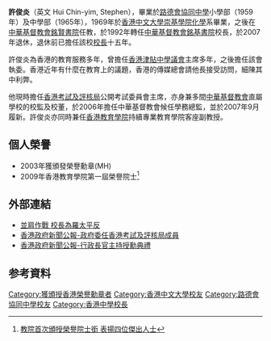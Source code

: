 '''許俊炎'''{{MH}}（英文 Hui Chin-yim, Stephen），畢業於[[路德會協同中學|路德會協同中學]]小學部（1959年）及中學部（1965年），1969年於[[香港中文大學|香港中文大學]][[崇基學院|崇基學院]][[化學|化學]]系畢業，之後在[[中華基督教會銘賢書院|中華基督教會銘賢書院]]任教，於1992年轉任[[中華基督教會銘基書院|中華基督教會銘基書院]]校長，於2007年退休，退休前已擔任該校[[校長|校長]]十五年。

許俊炎為香港的教育服務多年，曾擔任[[香港津貼中學議會|香港津貼中學議會]]主席多年，之後擔任該會執委。香港近年有什麼在教育上的議題，香港的傳媒總會請他長接受訪問，細陳其中利弊。

他現時擔任[[香港考試及評核局|香港考試及評核局]]公開考試委員會主席，亦身兼多間[[中華基督教會|中華基督教會]]直屬學校的校監及校董，於2006年擔任中華基督教會候任學務總監，並於2007年9月履新。許俊炎亦同時兼任[[香港教育學院|香港教育學院]]持續專業教育學院客座副教授。

== 個人榮譽 ==
* 2003年獲頒發榮譽勳章(MH)
* 2009年香港教育學院第一屆榮譽院士<ref>[http://www.ied.edu.hk/news/html/2009/20090206_c.html 教院首次頒授榮譽院士銜 表揚四位傑出人士]{{dead link|date=2018年4月 |bot=InternetArchiveBot |fix-attempted=yes }}</ref>

==外部連結==
*[http://jump.mingpao.com/cfm/JobArticle1.cfm?PublishDate=20070717&TopicID=L2&Filename=gfa1h.txt 並肩作戰 校長為羅太平反] {{Wayback|url=http://jump.mingpao.com/cfm/JobArticle1.cfm?PublishDate=20070717&TopicID=L2&Filename=gfa1h.txt |date=20160414141705 }}
*[http://www.info.gov.hk/gia/general/200609/01/P200609010133.htm 香港政府新聞公報-政府委任香港考試及評核局成員] {{Wayback|url=http://www.info.gov.hk/gia/general/200609/01/P200609010133.htm |date=20190902190647 }}
*[http://www.info.gov.hk/gia/general/200310/11/1011237.htm 香港政府新聞公報-行政長官主持授勳典禮] {{Wayback|url=http://www.info.gov.hk/gia/general/200310/11/1011237.htm |date=20070930045611 }}

==参考資料==
{{reflist}}
{{HK-bio-stub}}
[[Category:獲頒授香港榮譽勳章者|Category:獲頒授香港榮譽勳章者]]
[[Category:香港中文大學校友|Category:香港中文大學校友]]
[[Category:路德會協同中學校友|Category:路德會協同中學校友]]
[[Category:香港中學校長|Category:香港中學校長]]